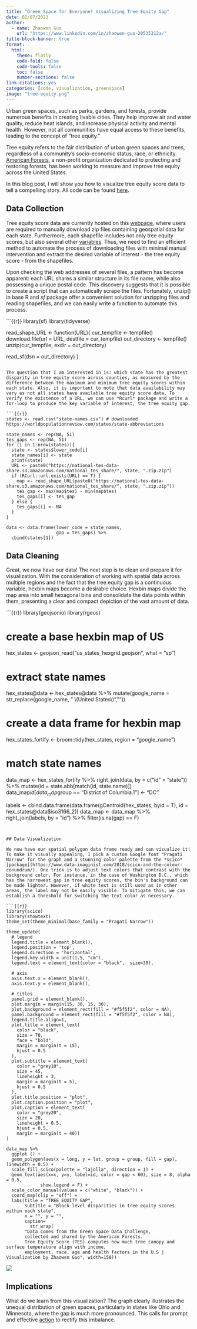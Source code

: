 ```yaml
---
title: "Green Space for Everyone? Visualizing Tree Equity Gap"
date: 02/07/2023
author:
  - name: Zhaowen Guo
    url: "https://www.linkedin.com/in/zhaowen-guo-20535312a/"
title-block-banner: true
format:
  html:
    theme: flatly
    code-fold: false
    code-tools: false
    toc: false
    number-sections: false
link-citations: yes
categories: [code, visualization, greenspace]
image: "tree-equity.png"
---
```


Urban green spaces, such as parks, gardens, and forests, provide numerous benefits in creating livable cities. They help improve air and water quality, reduce heat islands, and increase physical activity and mental health. However, not all communities have equal access to these benefits, leading to the concept of "tree equity."

Tree equity refers to the fair distribution of urban green spaces and trees, regardless of a community's socio-economic status, race, or ethnicity. [American Forests](https://www.americanforests.org/), a non-profit organization dedicated to protecting and restoring forests, has been working to measure and improve tree equity across the United States. 

In this blog post, I will show you how to visualize tree equity score data to tell a compelling story. All code can be found [here](tree-equity.R).

## Data Collection

Tree equity score data are currently hosted on this [webpage](https://treeequityscore.org/data/), where users are required to manually download zip files containing geospatial data for each state. Furthermore, each shapefile includes not only tree equity scores, but also several other [variables](https://treeequityscore.org/datasources/). Thus, we need to find an efficient method to automate the process of downloading files with minimal manual intervention and extract the desired variable of interest - the tree equity score - from the shapefiles. 

Upon checking the web addresses of several files, a pattern has become apparent: each URL shares a similar structure in its file name, while also possessing a unique postal code. This discovery suggests that it is possible to create a script that can automatically scrape the files. Fortunately, unzip() in base R and *sf* package offer a convenient solution for unzipping files and reading shapefiles, and we can easily write a function to automate this process. 

```{{r}}
library(sf)
library(tidyverse)

read_shape_URL <- function(URL){
  cur_tempfile <- tempfile()
  download.file(url = URL, destfile = cur_tempfile)
  out_directory <- tempfile()
  unzip(cur_tempfile, exdir = out_directory)
  
  read_sf(dsn = out_directory)
}
```

The question that I am interested in is: which state has the greatest disparity in tree equity score across counties, as measured by the difference between the maximum and minimum tree equity scores within each state. Also, it is important to note that data availability may vary as not all states have available tree equity score data. To verify the existence of a URL, we can use *Rcurl* package and write a for-loop to produce the key variable of interest, the tree equity gap. 

```{{r}}
states <- read.csv("state-names.csv") # downloaded https://worldpopulationreview.com/states/state-abbreviations

state_names <- rep(NA, 51)
tes_gaps <- rep(NA, 51)
for (i in 1:nrow(states)){
  state <- states$lower_code[i]
  state_names[i] <- state
  print(state)
  URL <- paste0("https://national-tes-data-share.s3.amazonaws.com/national_tes_share/", state, ".zip.zip")
  if (RCurl::url.exists(URL) == T) {
    map <- read_shape_URL(paste0("https://national-tes-data-share.s3.amazonaws.com/national_tes_share/", state, ".zip.zip"))
    tes_gap <- max(map$tes) - min(map$tes)
    tes_gaps[i] <- tes_gap
  } else {
    tes_gaps[i] <- NA
  }
}

data <- data.frame(lower_code = state_names,
                   gap = tes_gaps) %>%
  cbind(states[1])
```


## Data Cleaning

Great, we now have our data! The next step is to clean and prepare it for visualization. With the consideration of working with spatial data across multiple regions and the fact that the tree equity gap is a continuous variable, hexbin maps become a desirable choice. Hexbin maps divide the map area into small hexagonal bins and consolidate the data points within them, presenting a clear and compact depiction of the vast amount of data.

```{{r}}
library(geojsonio)
library(rgeos)

# create a base hexbin map of US
hex_states <- geojson_read("us_states_hexgrid.geojson", what = "sp") 

# extract state names
hex_states@data <- hex_states@data %>%
  mutate(google_name = str_replace(google_name, " \\(United States\\)", ""))

# create a data frame for hexbin map
hex_states_fortify <- broom::tidy(hex_states, region = "google_name")

# match state names
data_map <- hex_states_fortify %>%
  right_join(data, by = c("id" = "state")) %>%
  mutate(id = state.abb[match(id, state.name)])
data_map$id[data_map$group == "District of Columbia.1"] <- "DC"

labels <- cbind.data.frame(data.frame(gCentroid(hex_states, byid = T),
                                      id = hex_states@data$iso3166_2))
data_map <- data_map %>%
  right_join(labels, by = "id") %>%
  filter(is.na(gap) == F)
```


## Data Visualization 

We now have our spatial polygon data frame ready and can visualize it! To make it visually appealing, I pick a custom Google font "Pragati Narrow" for the graph and a stunning color palette from the *scico* [package](https://www.data-imaginist.com/2018/scico-and-the-colour-conundrum/). One trick is to adjust text colors that contrast with the background color. For instance, in the case of Washington D.C., which has the narrowest gap in tree equity scores, the bin's background can be made lighter. However, if white text is still used as in other areas, the label may not be easily visible. To mitigate this, we can establish a threshold for switching the text color as necessary. 

```{{r}}
library(scico)
library(showtext)
theme_set(theme_minimal(base_family = "Pragati Narrow"))

theme_update(
  # legend
  legend.title = element_blank(),
  legend.position = 'top',
  legend.direction = 'horizontal',
  legend.key.width = unit(1.5, "cm"),
  legend.text = element_text(color = "black",  size=30),
  
  # axis
  axis.text.x = element_blank(),
  axis.text.y = element_blank(),
  
  # titles
  panel.grid = element_blank(),
  plot.margin = margin(15, 30, 15, 30),
  plot.background = element_rect(fill = "#f5f5f2", color = NA), 
  panel.background = element_rect(fill = "#f5f5f2", color = NA), 
  legend.title.align=1,
  plot.title = element_text(
    color = "black", 
    size = 70, 
    face = "bold",
    margin = margin(t = 15),
    hjust = 0.5
  ),
  plot.subtitle = element_text(
    color = "grey10", 
    size = 45,
    lineheight = 3,
    margin = margin(t = 5),
    hjust = 0.5
  ),
  plot.title.position = "plot",
  plot.caption.position = "plot",
  plot.caption = element_text(
    color = "grey20", 
    size = 20,
    lineheight = 0.5, 
    hjust = 0.5,
    margin = margin(t = 40))
)

data_map %>% 
  ggplot () +
  geom_polygon(aes(x = long, y = lat, group = group, fill = gap), linewidth = 0.5) +
  scale_fill_scico(palette = "lajolla", direction = 1) + 
  geom_text(aes(x=x, y=y, label=id, color = gap < 60), size = 8, alpha = 0.5, 
             show.legend = F) +
  scale_color_manual(values = c("white", "black")) +
  coord_map(clip = "off") +
  labs(title = "TREE EQUITY GAP",
       subtitle = "Block-level disparities in tree equity scores within each state",
       x = "", y = "",
       caption= 
         str_wrap(
       "Data comes from the Green Space Data Challenge, 
       collected and shared by the American Forests. 
       Tree Equity Score (TES) computes how much tree canopy and surface temperature align with income, 
       employment, race, age and health factors in the U.S | Visualization by Zhaowen Guo", width=150))
```

![](tree-equity.png)


## Implications

What do we learn from this visualization? The graph clearly illustrates the unequal distribution of green spaces, particularly in states like Ohio and Minnesota, where the gap is much more pronounced. This calls for prompt and effective [action](https://www.diversitydatakids.org/research-library/impact-story/increasing-tree-equity-akron-ohio) to rectify this imbalance.

